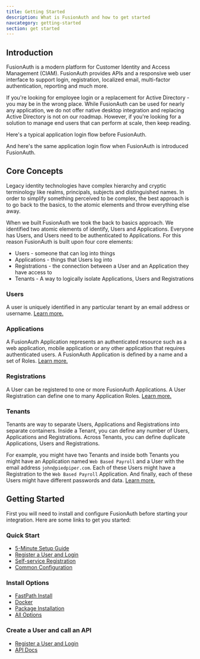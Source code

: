 ```yaml
---
title: Getting Started
description: What is FusionAuth and how to get started
navcategory: getting-started
section: get started
---
```


## Introduction

FusionAuth is a modern platform for Customer Identity and Access Management (CIAM). FusionAuth provides APIs and a responsive web user interface to support
login, registration, localized email, multi-factor authentication, reporting and much more.

If you're looking for employee login or a replacement for Active Directory - you may be in the wrong place. While FusionAuth can be used for nearly any application, we do not offer native desktop integration and replacing Active Directory is not on our roadmap. However, if you're looking for a solution to manage end users that can perform at scale, then keep reading.

Here's a typical application login flow before FusionAuth.

<LoginBefore alt="Login before FusionAuth" />

And here's the same application login flow when FusionAuth is introduced FusionAuth.

<LoginAfter alt="Login after FusionAuth" />

## Core Concepts

Legacy identity technologies have complex hierarchy and cryptic terminology like realms, principals, subjects and distinguished names. In order to simplify something perceived to be complex, the best approach is to go back to the basics, to the atomic elements and throw everything else away.

When we built FusionAuth we took the back to basics approach. We identified two atomic elements of identify, Users and Applications. Everyone has Users, and Users need to be authenticated to Applications. For this reason FusionAuth is built upon four core elements:

* Users - someone that can log into things
* Applications - things that Users log into
* Registrations - the connection between a User and an Application they have access to
* Tenants - A way to logically isolate Applications, Users and Registrations

### Users

A user is uniquely identified in any particular tenant by an email address or username. [Learn more.](/docs/get-started/core-concepts/users)

### Applications

A FusionAuth Application represents an authenticated resource such as a web application, mobile application or any other application that requires authenticated users. A FusionAuth Application is defined by a name and a set of Roles. [Learn more.](/docs/get-started/core-concepts/applications)

### Registrations

A User can be registered to one or more FusionAuth Applications. A User Registration can define one to many Application Roles. [Learn more.](/docs/get-started/core-concepts/registrations)

### Tenants

Tenants are way to separate Users, Applications and Registrations into separate containers. Inside a Tenant, you can define any number of Users, Applications and Registrations. Across Tenants, you can define duplicate Applications, Users and Registrations.

For example, you might have two Tenants and inside both Tenants you might have an Application named `Web Based Payroll` and a User with the email address `john@piedpiper.com`. Each of these Users might have a Registration to the `Web Based Payroll` Application. And finally, each of these Users might have different passwords and data. [Learn more.](/docs/get-started/core-concepts/tenants)

## Getting Started

First you will need to install and configure FusionAuth before starting your integration. Here are some links to get you started:

### Quick Start
* [5-Minute Setup Guide](/docs/quickstarts/5-minute-setup-guide)
* [Register a User and Login](/docs/lifecycle/register-users/register-user-login-api)
* [Self-service Registration](/docs/lifecycle/register-users/basic-registration-forms)
* [Common Configuration](/docs/get-started/run-in-the-cloud/common-configuration)

### Install Options
* [FastPath Install](/docs/get-started/download-and-install/fast-path)
* [Docker](/docs/get-started/download-and-install/docker)
* [Package Installation](/docs/get-started/download-and-install/fusionauth-app)
* [All Options](/docs/get-started/download-and-install)

### Create a User and call an API
* [Register a User and Login](/docs/lifecycle/register-users/register-user-login-api)
* [API Docs](/docs/apis/)
